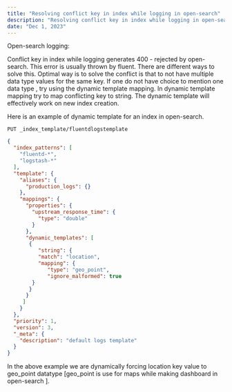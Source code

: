 ```yaml
---
title: "Resolving conflict key in index while logging in open-search"
description: "Resolving conflict key in index while logging in open-search"
date: "Dec 1, 2023"
---
```


Open-search logging:

Conflict key in index while logging generates 400 - rejected by open-search. This error is usually thrown by fluent. There are different ways to solve this. Optimal way is to solve the conflict is that to not have multiple data type values for the same key. If one do not have choice to mention one data type , try using the dynamic template mapping. In dynamic template mapping try to map conflicting key to string. The dynamic template will effectively work on new index creation.

Here is an example of dynamic template for an index in open-search.

`PUT _index_template/fluentdlogstemplate`

```json
{
  "index_patterns": [
    "fluentd-*",
    "logstash-*"
  ],
  "template": {
    "aliases": {
      "production_logs": {}
    },
    "mappings": {
      "properties": {
        "upstream_response_time": {
          "type": "double"
        }
      },
      "dynamic_templates": [
       {
          "string": {
          "match": "location",
          "mapping": {
             "type": "geo_point",
             "ignore_malformed": true
        }
       }
      }
     ]
    }
  },
  "priority": 1,
  "version": 3,
  "_meta": {
    "description": "default logs template"
  }
}
```
 In the above example we are dynamically forcing location key value to geo_point  datatype [geo_point is use for maps while making dashboard in open-search ].